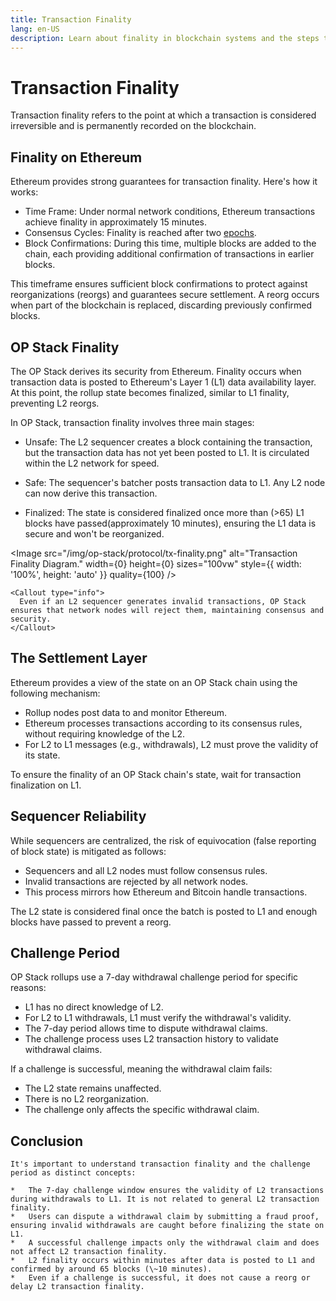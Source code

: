 ```yaml
---
title: Transaction Finality 
lang: en-US
description: Learn about finality in blockchain systems and the steps to achieve transaction settlement.
---
```



# Transaction Finality

Transaction finality refers to the point at which a transaction is considered irreversible and is permanently recorded on the blockchain.

## Finality on Ethereum

Ethereum provides strong guarantees for transaction finality. Here's how it works:

*   Time Frame: Under normal network conditions, Ethereum transactions achieve finality in approximately 15 minutes.
*   Consensus Cycles: Finality is reached after two [epochs](https://info.etherscan.com/epoch-in-ethereum/).
*   Block Confirmations: During this time, multiple blocks are added to the chain, each providing additional confirmation of transactions in earlier blocks.

This timeframe ensures sufficient block confirmations to protect against reorganizations (reorgs) and guarantees secure settlement.
<Callout type="info">
    A reorg occurs when part of the blockchain is replaced, discarding previously confirmed blocks.
    </Callout>

## OP Stack Finality

The OP Stack derives its security from Ethereum. Finality occurs when transaction data is posted to Ethereum's Layer 1 (L1) data availability layer. At this point, the rollup state becomes finalized, similar to L1 finality, preventing L2 reorgs.

In OP Stack, transaction finality involves three main stages:

*   Unsafe: The L2 sequencer creates a block containing the transaction, but the transaction data has not yet been posted to L1. It is circulated within the L2 network for speed.

*   Safe: The sequencer's batcher posts transaction data to L1. Any L2 node can now derive this transaction.

*   Finalized: The state is considered finalized once more than (>65) L1 blocks have passed(approximately 10 minutes), ensuring the L1 data is secure and won't be reorganized.


<Image src="/img/op-stack/protocol/tx-finality.png" alt="Transaction Finality Diagram." width={0} height={0} sizes="100vw" style={{ width: '100%', height: 'auto' }} quality={100} />


    <Callout type="info">
      Even if an L2 sequencer generates invalid transactions, OP Stack ensures that network nodes will reject them, maintaining consensus and security.
    </Callout>

## The Settlement Layer

Ethereum provides a view of the state on an OP Stack chain using the following mechanism:

*   Rollup nodes post data to and monitor Ethereum.
*   Ethereum processes transactions according to its consensus rules, without requiring knowledge of the L2.
*   For L2 to L1 messages (e.g., withdrawals), L2 must prove the validity of its state.

To ensure the finality of an OP Stack chain's state, wait for transaction finalization on L1.

## Sequencer Reliability

While sequencers are centralized, the risk of equivocation (false reporting of block state) is mitigated as follows:

*   Sequencers and all L2 nodes must follow consensus rules.
*   Invalid transactions are rejected by all network nodes.
*   This process mirrors how Ethereum and Bitcoin handle transactions.

The L2 state is considered final once the batch is posted to L1 and enough blocks have passed to prevent a reorg.

## Challenge Period

OP Stack rollups use a 7-day withdrawal challenge period for specific reasons:

*   L1 has no direct knowledge of L2.
*   For L2 to L1 withdrawals, L1 must verify the withdrawal's validity.
*   The 7-day period allows time to dispute withdrawal claims.
*   The challenge process uses L2 transaction history to validate withdrawal claims.

If a challenge is successful, meaning the withdrawal claim fails:

*   The L2 state remains unaffected.
*   There is no L2 reorganization.
*   The challenge only affects the specific withdrawal claim.

## Conclusion
    It's important to understand transaction finality and the challenge period as distinct concepts:

    *   The 7-day challenge window ensures the validity of L2 transactions during withdrawals to L1. It is not related to general L2 transaction finality.
    *   Users can dispute a withdrawal claim by submitting a fraud proof, ensuring invalid withdrawals are caught before finalizing the state on L1.
    *   A successful challenge impacts only the withdrawal claim and does not affect L2 transaction finality.
    *   L2 finality occurs within minutes after data is posted to L1 and confirmed by around 65 blocks (\~10 minutes).
    *   Even if a challenge is successful, it does not cause a reorg or delay L2 transaction finality.

